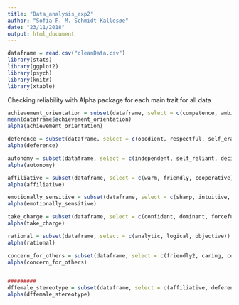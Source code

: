 ```yaml
---
title: "Data_analysis_exp2"
author: "Sofia F. M. Schmidt-Kallesøe"
date: "23/11/2018"
output: html_document
---
```


```r

dataframe = read.csv("cleanData.csv")
library(stats)
library(ggplot2)
library(psych)
library(knitr)
library(xtable)

```


Checking reliability with Alpha package for each main trait for all data
```r

achievement_orientation = subset(dataframe, select = c(competence, ambition, project))
mean(dataframe$achievement_orientation)
alpha(achievement_orientation)

deference = subset(dataframe, select = c(obedient, respectful, self_erase))
alpha(deference)

autonomy = subset(dataframe, select = c(independent, self_reliant, decisive))
alpha(autonomy)

affiliative = subset(dataframe, select = c(warm, friendly, cooperative))
alpha(affiliative)

emotionally_sensitive = subset(dataframe, select = c(sharp, intuitive, insightful))
alpha(emotionally_sensitive)

take_charge = subset(dataframe, select = c(confident, dominant, forceful))
alpha(take_charge)

rational = subset(dataframe, select = c(analytic, logical, objective))
alpha(rational)

concern_for_others = subset(dataframe, select = c(friendly2, caring, considerate))
alpha(concern_for_others)


#########
dffemale_stereotype = subset(dataframe, select = c(affiliative, deference, emotionally_sensitive, concern_for_others))
alpha(dffemale_stereotype)

```